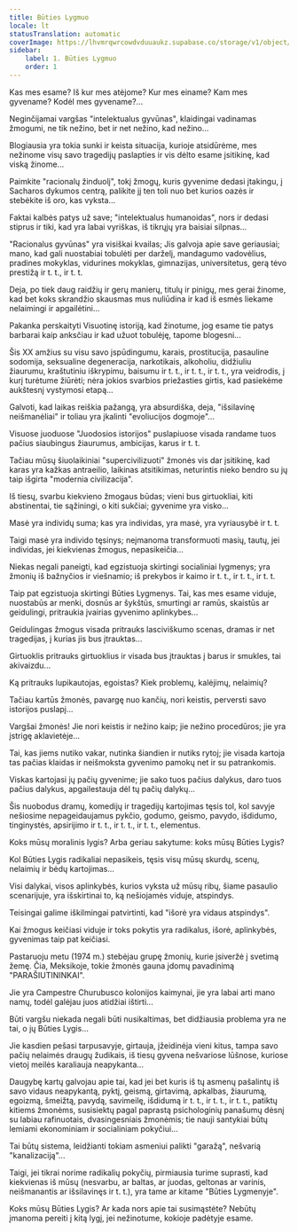 ```yaml
---
title: Būties Lygmuo
locale: lt
statusTranslation: automatic
coverImage: https://lhvmrqwrcowdvduuaukz.supabase.co/storage/v1/object/public/strapi-uploads/small_cover-tratado-de-psicologia-revolucionaria.webp-5e15e1cec4e0ebebcde5d7fc7565d8fd.webp
sidebar:
    label: 1. Būties Lygmuo
    order: 1
---
```

Kas mes esame? Iš kur mes atėjome? Kur mes einame? Kam mes gyvename? Kodėl mes gyvename?...

Neginčijamai vargšas "intelektualus gyvūnas", klaidingai vadinamas žmogumi, ne tik nežino, bet ir net nežino, kad nežino...

Blogiausia yra tokia sunki ir keista situacija, kurioje atsidūrėme, mes nežinome visų savo tragedijų paslapties ir vis dėlto esame įsitikinę, kad viską žinome...

Paimkite "racionalų žinduolį", tokį žmogų, kuris gyvenime dedasi įtakingu, į Sacharos dykumos centrą, palikite jį ten toli nuo bet kurios oazės ir stebėkite iš oro, kas vyksta...

Faktai kalbės patys už save; "intelektualus humanoidas", nors ir dedasi stiprus ir tiki, kad yra labai vyriškas, iš tikrųjų yra baisiai silpnas...

"Racionalus gyvūnas" yra visiškai kvailas; Jis galvoja apie save geriausiai; mano, kad gali nuostabiai tobulėti per darželį, mandagumo vadovėlius, pradines mokyklas, vidurines mokyklas, gimnazijas, universitetus, gerą tėvo prestižą ir t. t., ir t. t.

Deja, po tiek daug raidžių ir gerų manierų, titulų ir pinigų, mes gerai žinome, kad bet koks skrandžio skausmas mus nuliūdina ir kad iš esmės liekame nelaimingi ir apgailėtini...

Pakanka perskaityti Visuotinę istoriją, kad žinotume, jog esame tie patys barbarai kaip anksčiau ir kad užuot tobulėję, tapome blogesni...

Šis XX amžius su visu savo įspūdingumu, karais, prostitucija, pasauline sodomija, seksualine degeneracija, narkotikais, alkoholiu, didžiuliu žiaurumu, kraštutiniu iškrypimu, baisumu ir t. t., ir t. t., ir t. t., yra veidrodis, į kurį turėtume žiūrėti; nėra jokios svarbios priežasties girtis, kad pasiekėme aukštesnį vystymosi etapą...

Galvoti, kad laikas reiškia pažangą, yra absurdiška, deja, "išsilavinę neišmanėliai" ir toliau yra įkalinti "evoliucijos dogmoje"...

Visuose juoduose "Juodosios istorijos" puslapiuose visada randame tuos pačius siaubingus žiaurumus, ambicijas, karus ir t. t.

Tačiau mūsų šiuolaikiniai "supercivilizuoti" žmonės vis dar įsitikinę, kad karas yra kažkas antraeilio, laikinas atsitikimas, neturintis nieko bendro su jų taip išgirta "modernia civilizacija".

Iš tiesų, svarbu kiekvieno žmogaus būdas; vieni bus girtuokliai, kiti abstinentai, tie sąžiningi, o kiti sukčiai; gyvenime yra visko...

Masė yra individų suma; kas yra individas, yra masė, yra vyriausybė ir t. t.

Taigi masė yra individo tęsinys; neįmanoma transformuoti masių, tautų, jei individas, jei kiekvienas žmogus, nepasikeičia...

Niekas negali paneigti, kad egzistuoja skirtingi socialiniai lygmenys; yra žmonių iš bažnyčios ir viešnamio; iš prekybos ir kaimo ir t. t., ir t. t., ir t. t.

Taip pat egzistuoja skirtingi Būties Lygmenys. Tai, kas mes esame viduje, nuostabūs ar menki, dosnūs ar šykštūs, smurtingi ar ramūs, skaistūs ar geidulingi, pritraukia įvairias gyvenimo aplinkybes...

Geidulingas žmogus visada pritrauks lasciviškumo scenas, dramas ir net tragedijas, į kurias jis bus įtrauktas...

Girtuoklis pritrauks girtuoklius ir visada bus įtrauktas į barus ir smukles, tai akivaizdu...

Ką pritrauks lupikautojas, egoistas? Kiek problemų, kalėjimų, nelaimių?

Tačiau kartūs žmonės, pavargę nuo kančių, nori keistis, perversti savo istorijos puslapį...

Vargšai žmonės! Jie nori keistis ir nežino kaip; jie nežino procedūros; jie yra įstrigę aklavietėje...

Tai, kas jiems nutiko vakar, nutinka šiandien ir nutiks rytoj; jie visada kartoja tas pačias klaidas ir neišmoksta gyvenimo pamokų net ir su patrankomis.

Viskas kartojasi jų pačių gyvenime; jie sako tuos pačius dalykus, daro tuos pačius dalykus, apgailestauja dėl tų pačių dalykų...

Šis nuobodus dramų, komedijų ir tragedijų kartojimas tęsis tol, kol savyje nešiosime nepageidaujamus pykčio, godumo, geismo, pavydo, išdidumo, tinginystės, apsirijimo ir t. t., ir t. t., ir t. t., elementus.

Koks mūsų moralinis lygis? Arba geriau sakytume: koks mūsų Būties Lygis?

Kol Būties Lygis radikaliai nepasikeis, tęsis visų mūsų skurdų, scenų, nelaimių ir bėdų kartojimas...

Visi dalykai, visos aplinkybės, kurios vyksta už mūsų ribų, šiame pasaulio scenarijuje, yra išskirtinai to, ką nešiojamės viduje, atspindys.

Teisingai galime iškilmingai patvirtinti, kad "išorė yra vidaus atspindys".

Kai žmogus keičiasi viduje ir toks pokytis yra radikalus, išorė, aplinkybės, gyvenimas taip pat keičiasi.

Pastaruoju metu (1974 m.) stebėjau grupę žmonių, kurie įsiveržė į svetimą žemę. Čia, Meksikoje, tokie žmonės gauna įdomų pavadinimą "PARAŠIUTININKAI".

Jie yra Campestre Churubusco kolonijos kaimynai, jie yra labai arti mano namų, todėl galėjau juos atidžiai ištirti...

Būti vargšu niekada negali būti nusikaltimas, bet didžiausia problema yra ne tai, o jų Būties Lygis...

Jie kasdien pešasi tarpusavyje, girtauja, įžeidinėja vieni kitus, tampa savo pačių nelaimės draugų žudikais, iš tiesų gyvena nešvariose lūšnose, kuriose vietoj meilės karaliauja neapykanta...

Daugybę kartų galvojau apie tai, kad jei bet kuris iš tų asmenų pašalintų iš savo vidaus neapykantą, pyktį, geismą, girtavimą, apkalbas, žiaurumą, egoizmą, šmeižtą, pavydą, savimeilę, išdidumą ir t. t., ir t. t., ir t. t., patiktų kitiems žmonėms, susisiektų pagal paprastą psichologinių panašumų dėsnį su labiau rafinuotais, dvasingesniais žmonėmis; tie nauji santykiai būtų lemiami ekonominiam ir socialiniam pokyčiui...

Tai būtų sistema, leidžianti tokiam asmeniui palikti "garažą", nešvarią "kanalizaciją"...

Taigi, jei tikrai norime radikalių pokyčių, pirmiausia turime suprasti, kad kiekvienas iš mūsų (nesvarbu, ar baltas, ar juodas, geltonas ar varinis, neišmanantis ar išsilavinęs ir t. t.), yra tame ar kitame "Būties Lygmenyje".

Koks mūsų Būties Lygis? Ar kada nors apie tai susimąstėte? Nebūtų įmanoma pereiti į kitą lygį, jei nežinotume, kokioje padėtyje esame.


